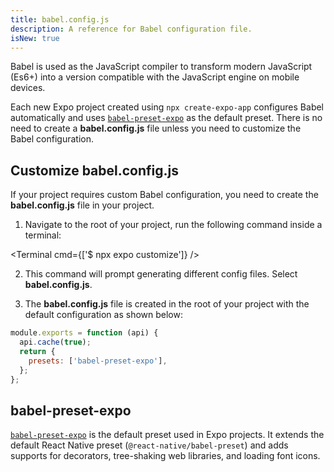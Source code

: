 ```yaml
---
title: babel.config.js
description: A reference for Babel configuration file.
isNew: true
---
```



Babel is used as the JavaScript compiler to transform modern JavaScript (Es6+) into a version compatible with the JavaScript engine on mobile devices.

Each new Expo project created using `npx create-expo-app` configures Babel automatically and uses [`babel-preset-expo`](https://github.com/expo/expo/tree/main/packages/babel-preset-expo) as the default preset. There is no need to create a **babel.config.js** file unless you need to customize the Babel configuration.

## Customize babel.config.js

If your project requires custom Babel configuration, you need to create the **babel.config.js** file in your project.

1. Navigate to the root of your project, run the following command inside a terminal:

<Terminal cmd={['$ npx expo customize']} />

2. This command will prompt generating different config files. Select **babel.config.js**.

3. The **babel.config.js** file is created in the root of your project with the default configuration as shown below:

```js babel.config.js
module.exports = function (api) {
  api.cache(true);
  return {
    presets: ['babel-preset-expo'],
  };
};
```

## babel-preset-expo

[`babel-preset-expo`](https://github.com/expo/expo/tree/main/packages/babel-preset-expo) is the default preset used in Expo projects. It extends the default React Native preset (`@react-native/babel-preset`) and adds supports for decorators, tree-shaking web libraries, and loading font icons.
